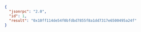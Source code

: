 

<Tabs>
  <TabItem value="JSON">

```json
{
  "jsonrpc": "2.0",
  "id": 1,
  "result": "0x10ff114de54f0bfdbd7855f8a1dd7317e6500495a24f"
}
```

  </TabItem>
</Tabs>
